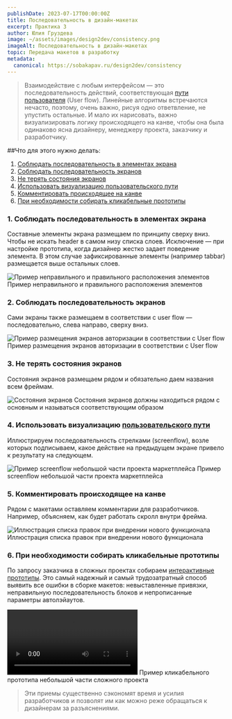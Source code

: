```yaml
---
publishDate: 2023-07-17T00:00:00Z
title: Последовательность в дизайн-макетах
excerpt: Практика 3
author: Юлия Груздева
image: ~/assets/images/design2dev/consistency.png
imageAlt: Последовательность в дизайн-макетах
topic: Передача макетов в разработку
metadata:
  canonical: https://sobakapav.ru/design2dev/consistency
---
```



>Взаимодействие с любым интерфейсом — это последовательность действий, соответствующая [пути пользователя](/design2dev/user-flow) (User flow). Линейные алгоритмы встречаются нечасто, поэтому, очень важно, рисуя одно ответвление, не упустить остальные. И мало их нарисовать, важно визуализировать логику происходящего на канве, чтобы она была одинаково ясна дизайнеру, менеджеру проекта, заказчику и разработчику.

##Что для этого нужно делать:

1. [Соблюдать последовательность в элементах экрана](#anchor1)
2. [Соблюдать последовательность экранов](#anchor2)
3. [Не терять состояния экранов](#anchor3)
4. [Использовать визуализацию пользовательского пути](#anchor4)
5. [Комментировать происходящее на канве](#anchor5)
6. [При необходимости собирать кликабельные прототипы](#anchor6)

### <a name="anchor1"></a> 1. Соблюдать последовательность в элементах экрана

Составные элементы экрана размещаем по принципу сверху вниз. Чтобы не искать header в самом низу списка слоев. Исключение — при настройке прототипа, когда дизайнер жестко задает поведение элемента. В этом случае зафиксированные элементы (например tabbar) размещается выше остальных слоев.

![Пример неправильного и правильного расположения элементов](~/assets/images/design2dev/dd3-1.png)
Пример неправильного и правильного расположения элементов

### <a name="anchor2"></a> 2. Соблюдать последовательность экранов

Сами экраны также размещаем в соответствии с user flow — последовательно, слева направо, сверху вниз.

![Пример размещения экранов авторизации в соответствии с User flow](~/assets/images/design2dev/dd3-2.jpg)
Пример размещения экранов авторизации в соответствии с User flow

### <a name="anchor3"></a> 3. Не терять состояния экранов

Состояния экранов размещаем рядом и обязательно даем названия всем фреймам.

![Состояния экранов](~/assets/images/design2dev/dd3-3.png)
Состояния экранов должны находиться рядом с основным и называться соответствующим образом

### <a name="anchor4"></a> 4. Использовать визуализацию [пользовательского пути](/design2dev/user-flow)

Иллюстрируем последовательность стрелками (screenflow), возле которых подписываем, какое действие на предыдущем экране привело к результату на следующем.

![Пример screenflow небольшой части проекта маркетплейса](~/assets/images/design2dev/dd3-4.png)
Пример screenflow небольшой части проекта маркетплейса

### <a name="anchor5"></a> 5. Комментировать происходящее на канве

Рядом с макетами оставляем комментарии для разработчиков. Например, объясняем, как будет работать скролл внутри фрейма.

![Иллюстрация списка правок при внедрении нового функционала](~/assets/images/design2dev/dd3-5.png)
Иллюстрация списка правок при внедрении нового функционала

### <a name="anchor6"></a> 6. При необходимости собирать кликабельные прототипы

По запросу заказчика в сложных проектах собираем [интерактивные прототипы](/design2dev/interactivity). Это самый надежный и самый трудозатратный способ выявить все ошибки в сборке макетов: невыставленные привязки, неправильную последовательность блоков и непрописанные параметры автолэйаутов.

![Пример кликабельного прототипа небольшой части сложного проекта](~/assets/images/design2dev/figma_.mp4)
Пример кликабельного прототипа небольшой части сложного проекта

>Эти приемы существенно сэкономят время и усилия разработчиков и позволят им как можно реже обращаться к дизайнерам за разъяснениями.
